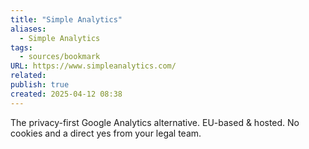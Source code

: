 ```yaml
---
title: "Simple Analytics"
aliases:
  - Simple Analytics
tags:
  - sources/bookmark
URL: https://www.simpleanalytics.com/
related: 
publish: true
created: 2025-04-12 08:38
---
```




The privacy-first
Google Analytics alternative.
EU-based & hosted. No cookies and a direct yes from your legal team.